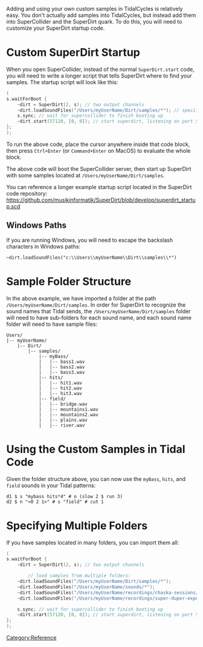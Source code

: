 <languages/>
Adding and using your own custom samples in TidalCycles is relatively easy. You don't actually add samples into TidalCycles, but instead add them into SuperCollider and the SuperDirt quark. 
To do this, you will need to customize your SuperDirt startup code.

= Custom SuperDirt Startup =

When you open SuperCollider, instead of the normal <code>SuperDirt.start</code> code, you will need to write a longer script that tells SuperDirt where to find your samples. The startup script will look like this:

<source lang="c">
(
s.waitForBoot {
	~dirt = SuperDirt(2, s); // two output channels
	~dirt.loadSoundFiles("/Users/myUserName/Dirt/samples/*"); // specify sample folder to load
	s.sync; // wait for supercollider to finish booting up
	~dirt.start(57120, [0, 0]); // start superdirt, listening on port 57120, create two orbits each sending audio to channel 0
};
);
</source>

To run the above code, place the cursor anywhere inside that code block, then press <code>Ctrl+Enter</code> (or <code>Command+Enter</code> on MacOS) to evaluate the whole block.

The above code will boot the SuperCollider server, then start up SuperDirt with some samples located at <code>/Users/myUserName/Dirt/samples</code>. 

You can reference a longer example startup script located in the SuperDirt code repository: https://github.com/musikinformatik/SuperDirt/blob/develop/superdirt_startup.scd

== Windows Paths ==

If you are running Windows, you will need to escape the backslash characters in Windows paths:

<source>
~dirt.loadSoundFiles("c:\\Users\\myUserName\\Dirt\\samples\\*")
</source>

= Sample Folder Structure =

In the above example, we have imported a folder at the path <code>/Users/myUserName/Dirt/samples</code>. In order for SuperDirt to recognize the sound names that Tidal sends, the
<code>/Users/myUserName/Dirt/samples</code> folder will need to have sub-folders for each sound name, and each sound name folder will need to have sample files:

 Users/
 |-- myUserName/
     |-- Dirt/
         |-- samples/
             |-- myBass/
             |   |-- bass1.wav
             |   |-- bass2.wav
             |   |-- bass3.wav
             |-- hits/
             |   |-- hit1.wav
             |   |-- hit2.wav
             |   |-- hit3.wav
             |-- field/
             |   |-- bridge.wav
             |   |-- mountains1.wav
             |   |-- mountains2.wav
             |   |-- plains.wav
             |   |-- river.wav

= Using the Custom Samples in Tidal Code =

Given the folder structure above, you can now use the <code>myBass</code>, <code>hits</code>, and <code>field</code> sounds in your Tidal patterns:

<source>
d1 $ s "mybass hits*4" # n (slow 2 $ run 3)
d2 $ n "<0 2 1>" # s "field" # cut 1
</source>

= Specifying Multiple Folders =

If you have samples located in many folders, you can import them all:

<source lang="c">
(
s.waitForBoot {
	~dirt = SuperDirt(2, s); // two output channels

        // load samples from multiple folders:
	~dirt.loadSoundFiles("/Users/myUserName/Dirt/samples/*"); 
	~dirt.loadSoundFiles("/Users/myUserName/sounds/*"); 
	~dirt.loadSoundFiles("/Users/myUserName/recordings/chaska-sessions/*");
	~dirt.loadSoundFiles("/Users/myUserName/recordings/super-duper-experiments/*"); 

	s.sync; // wait for supercollider to finish booting up
	~dirt.start(57120, [0, 0]); // start superdirt, listening on port 57120, create two orbits each sending audio to channel 0
};
);
</source>

[[Category:Reference]]
